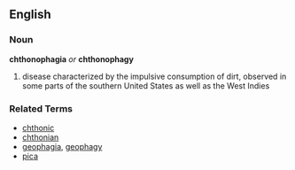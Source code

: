 ==English==
=== Noun === 
'''chthonophagia''' ''or'' '''chthonophagy'''
#disease characterized by the impulsive consumption of dirt, observed in some parts of the southern United States as well as the West Indies

=== Related Terms === 
*[[chthonic]]
*[[chthonian]]
*[[geophagia]], [[geophagy]]
*[[pica]]